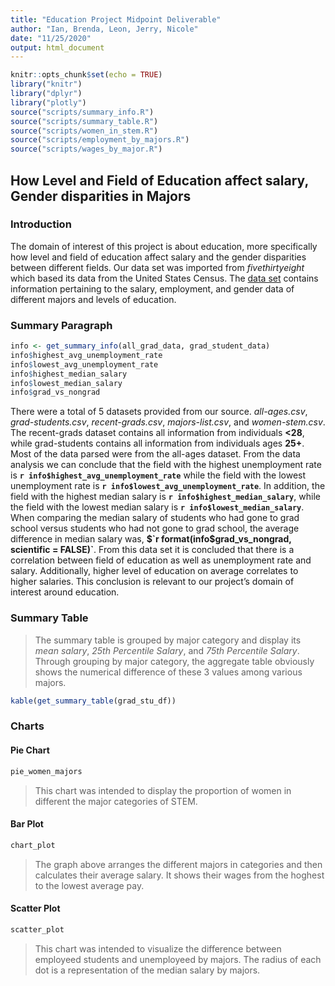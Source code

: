 ```yaml
---
title: "Education Project Midpoint Deliverable"
author: "Ian, Brenda, Leon, Jerry, Nicole"
date: "11/25/2020"
output: html_document
---
```


```r
knitr::opts_chunk$set(echo = TRUE)
library("knitr")
library("dplyr")
library("plotly")
source("scripts/summary_info.R")
source("scripts/summary_table.R")
source("scripts/women_in_stem.R")
source("scripts/employment_by_majors.R")
source("scripts/wages_by_major.R")
```

## How Level and Field of Education affect salary, Gender disparities in Majors

### Introduction

The domain of interest of this project is about education, more specifically how level and field of education affect salary and the gender disparities between different fields. 
Our data set was imported from *fivethirtyeight* which based its data from the United States Census. The [data set](https://github.com/fivethirtyeight/data/tree/master/college-majors)
contains information pertaining to the salary, employment, and gender data 
of different majors and levels of education. 

### Summary Paragraph

```r
info <- get_summary_info(all_grad_data, grad_student_data)
info$highest_avg_unemployment_rate
info$lowest_avg_unemployment_rate
info$highest_median_salary
info$lowest_median_salary
info$grad_vs_nongrad
```

There were a total of 5 datasets provided from our source. *all-ages.csv*,
*grad-students.csv*, *recent-grads.csv*, *majors-list.csv*, and
*women-stem.csv*. The recent-grads dataset contains all information from
individuals **<28**, while grad-students contains all information from individuals ages **25+**. Most of the data parsed were from the all-ages dataset. From the data analysis we can conclude that the field with the highest unemployment rate is **`r info$highest_avg_unemployment_rate`** while the field with the lowest unemployment rate is **`r info$lowest_avg_unemployment_rate`**. In addition, the field with the highest median salary is **`r info$highest_median_salary`**, while the field with the lowest median salary is **`r info$lowest_median_salary`**. When comparing the median salary of students who had gone to grad school versus students who had not gone to grad school, the average difference in median salary was, **$`r format(info$grad_vs_nongrad, scientific = FALSE)`**. From this data set it is concluded that there is a correlation between field of education as well as unemployment rate and salary. Additionally, higher level of education on average correlates to higher salaries. This conclusion is relevant to our project's domain of interest around education.

### Summary Table

> The summary table is grouped by major category and display its *mean salary*, *25th Percentile Salary*, and *75th Percentile Salary*. Through grouping by major category, the aggregate table obviously shows the numerical difference of these 3 values among various majors. 

```r
kable(get_summary_table(grad_stu_df))
```

### Charts

#### Pie Chart

```r
pie_women_majors
```

> This chart was intended to display the proportion of women in different the major categories of STEM.

#### Bar Plot

```r
chart_plot
```

> The graph above arranges the different majors in categories and then calculates their average salary. It shows their wages from the hoghest to the lowest average pay.

#### Scatter Plot

```r
scatter_plot
```

> This chart was intended to visualize the difference between employeed students and unemployeed by majors. The radius of each dot is a representation of the median salary by majors.
